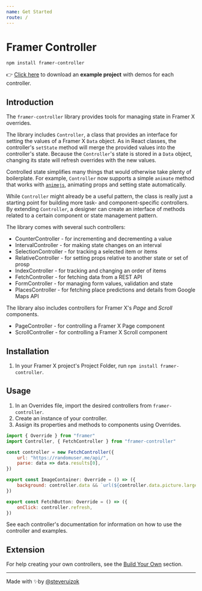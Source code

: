 ```yaml
---
name: Get Started
route: /
---
```



# Framer Controller

`npm install framer-controller`

👉
[Click here](https://www.dropbox.com/s/tinpzhdbsdek1f3/ControllerExamples001.framerx?dl=0)
to download an **example project** with demos for each controller.

## Introduction

The `framer-controller` library provides tools for managing state in Framer X
overrides.

The library includes `Controller`, a class that provides an interface for
setting the values of a Framer X `Data` object. As in React classes, the
controller's `setState` method will merge the provided values into the
controller's state. Because the `Controller`'s state is stored in a `Data`
object, changing its state will refresh overrides with the new values.

Controlled state simplifies many things that would otherwise take plenty of
boilerplate. For example, `Controller` now supports a simple `animate` method
that works with [`animejs`](https://animejs.com/), animating props and setting
state automatically.

While `Controller` might already be a useful pattern, the class is really just a
starting point for building more task- and component-specific controllers. By
extending `Controller`, a designer can create an interface of methods related to
a certain component or state management pattern.

The library comes with several such controllers:

- <Link to="/CounterController">CounterController</Link> - for incrementing and decrementing a value
- <Link to="/IntervalController">IntervalController</Link> - for making state changes on an interval
- <Link to="/SelectionController">SelectionController</Link> - for tracking a selected item or items
- <Link to="/RelativeController">RelativeController</Link> -  for setting props relative to another state or set of prosp
- <Link to="/IndexController">IndexController</Link> - for tracking and changing an order of items
- <Link to="/FetchController">FetchController</Link> - for fetching data from a REST API
- <Link to="/FormController">FormController</Link> - for managing form values, validation and state
- <Link to="/PlacesController">PlacesController</Link> -  for fetching place predictions and details from Google Maps API

The library also includes controllers for Framer X's _Page_ and _Scroll_ components.

- <Link to="/PageController">PageController</Link> -  for controlling a Framer X Page component
- <Link to="/ScrollController">ScrollController</Link> -  for controlling a Framer X Scroll component

## Installation

1. In your Framer X project's Project Folder, run
   `npm install framer-controller`.

## Usage

1. In an Overrides file, import the desired controllers from
   `framer-controller`.
2. Create an instance of your controller.
3. Assign its properties and methods to components using Overrides.

```jsx
import { Override } from "framer"
import Controller, { FetchController } from "framer-controller"

const controller = new FetchController({
	url: "https://randomuser.me/api/",
	parse: data => data.results[0],
})

export const ImageContainer: Override = () => ({
	background: controller.data && `url(${controller.data.picture.large})`,
})

export const FetchButton: Override = () => ({
	onClick: controller.refresh,
})
```

See each controller's documentation for information on how to use the controller
and examples.

## Extension

For help creating your own controllers, see the [Build Your Own](/BuildYOurOwn)
section.

---

Made with ✨by [@steveruizok](http://twitter.com/steveruizok)
